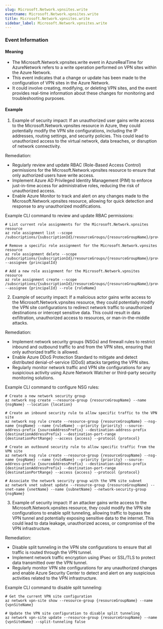```yaml
--- 
slug: Microsoft.Network.vpnsites.write
eventname: Microsoft.Network.vpnsites.write
title: Microsoft.Network.vpnsites.write
sidebar_label: Microsoft.Network.vpnsites.write
---
```

                       
### Event Information

#### Meaning

- The Microsoft.Network.vpnsites.write event in AzureRealTime for AzureNetwork refers to a write operation performed on VPN sites within the Azure Network.
- This event indicates that a change or update has been made to the configuration of VPN sites in the Azure Network.
- It could involve creating, modifying, or deleting VPN sites, and the event provides real-time information about these changes for monitoring and troubleshooting purposes.

#### Example

1. Example of security impact: If an unauthorized user gains write access to the Microsoft.Network.vpnsites resource in Azure, they could potentially modify the VPN site configurations, including the IP addresses, routing settings, and security policies. This could lead to unauthorized access to the virtual network, data breaches, or disruption of network connectivity.

Remediation:
- Regularly review and update RBAC (Role-Based Access Control) permissions for the Microsoft.Network.vpnsites resource to ensure that only authorized users have write access.
- Implement Azure AD Privileged Identity Management (PIM) to enforce just-in-time access for administrative roles, reducing the risk of unauthorized access.
- Enable Azure Monitor to track and alert on any changes made to the Microsoft.Network.vpnsites resource, allowing for quick detection and response to any unauthorized modifications.

Example CLI command to review and update RBAC permissions:
```
# List current role assignments for the Microsoft.Network.vpnsites resource
az role assignment list --scope /subscriptions/{subscriptionId}/resourceGroups/{resourceGroupName}/providers/Microsoft.Network/vpnSites/{vpnSiteName}

# Remove a specific role assignment for the Microsoft.Network.vpnsites resource
az role assignment delete --scope /subscriptions/{subscriptionId}/resourceGroups/{resourceGroupName}/providers/Microsoft.Network/vpnSites/{vpnSiteName} --assignee {principalId}

# Add a new role assignment for the Microsoft.Network.vpnsites resource
az role assignment create --scope /subscriptions/{subscriptionId}/resourceGroups/{resourceGroupName}/providers/Microsoft.Network/vpnSites/{vpnSiteName} --assignee {principalId} --role {roleName}
```

2. Example of security impact: If a malicious actor gains write access to the Microsoft.Network.vpnsites resource, they could potentially modify the VPN site configurations to redirect network traffic to unauthorized destinations or intercept sensitive data. This could result in data exfiltration, unauthorized access to resources, or man-in-the-middle attacks.

Remediation:
- Implement network security groups (NSGs) and firewall rules to restrict inbound and outbound traffic to and from the VPN sites, ensuring that only authorized traffic is allowed.
- Enable Azure DDoS Protection Standard to mitigate and detect distributed denial-of-service (DDoS) attacks targeting the VPN sites.
- Regularly monitor network traffic and VPN site configurations for any suspicious activity using Azure Network Watcher or third-party security monitoring solutions.

Example CLI command to configure NSG rules:
```
# Create a new network security group
az network nsg create --resource-group {resourceGroupName} --name {nsgName} --location {location}

# Create an inbound security rule to allow specific traffic to the VPN site
az network nsg rule create --resource-group {resourceGroupName} --nsg-name {nsgName} --name {ruleName} --priority {priority} --source-address-prefix {sourceAddressPrefix} --destination-address-prefix {destinationAddressPrefix} --destination-port-range {destinationPortRange} --access {access} --protocol {protocol}

# Create an outbound security rule to allow specific traffic from the VPN site
az network nsg rule create --resource-group {resourceGroupName} --nsg-name {nsgName} --name {ruleName} --priority {priority} --source-address-prefix {sourceAddressPrefix} --destination-address-prefix {destinationAddressPrefix} --destination-port-range {destinationPortRange} --access {access} --protocol {protocol}

# Associate the network security group with the VPN site subnet
az network vnet subnet update --resource-group {resourceGroupName} --vnet-name {vnetName} --name {subnetName} --network-security-group {nsgName}
```

3. Example of security impact: If an attacker gains write access to the Microsoft.Network.vpnsites resource, they could modify the VPN site configurations to enable split tunneling, allowing traffic to bypass the VPN tunnel and potentially exposing sensitive data to the internet. This could lead to data leakage, unauthorized access, or compromise of the VPN infrastructure.

Remediation:
- Disable split tunneling in the VPN site configurations to ensure that all traffic is routed through the VPN tunnel.
- Implement network traffic encryption using IPsec or SSL/TLS to protect data transmitted over the VPN tunnel.
- Regularly monitor VPN site configurations for any unauthorized changes and enable Azure Security Center to detect and alert on any suspicious activities related to the VPN infrastructure.

Example CLI command to disable split tunneling:
```
# Get the current VPN site configuration
az network vpn-site show --resource-group {resourceGroupName} --name {vpnSiteName}

# Update the VPN site configuration to disable split tunneling
az network vpn-site update --resource-group {resourceGroupName} --name {vpnSiteName} --split-tunneling false
```


 